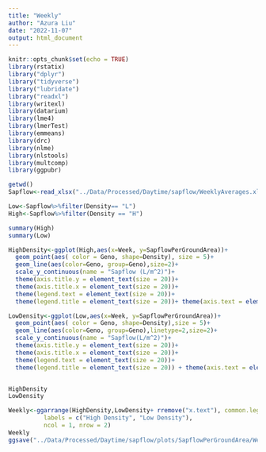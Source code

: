 ```yaml
---
title: "Weekly"
author: "Azura Liu"
date: "2022-11-07"
output: html_document
---
```


```r
knitr::opts_chunk$set(echo = TRUE)
library(rstatix)
library("dplyr")
library("tidyverse")
library("lubridate")
library("readxl")
library(writexl)
library(datarium)
library(lme4)
library(lmerTest)
library(emmeans)
library(drc)
library(nlme)
library(nlstools)
library(multcomp)
library(ggpubr)

getwd()
Sapflow<-read_xlsx("../Data/Processed/Daytime/sapflow/WeeklyAverages.xlsx")
```

```r
Low<-Sapflow%>%filter(Density== "L")
High<-Sapflow%>%filter(Density == "H")

summary(High)
summary(Low)

```


```r
HighDensity<-ggplot(High,aes(x=Week, y=SapflowPerGroundArea))+
  geom_point(aes( color = Geno, shape=Density), size = 5)+
  geom_line(aes(color=Geno, group=Geno),size=2)+
  scale_y_continuous(name = "Sapflow (L/m^2)")+
  theme(axis.title.y = element_text(size = 20))+ 
  theme(axis.title.x = element_text(size = 20))+
  theme(legend.text = element_text(size = 20))+ 
  theme(legend.title = element_text(size = 20))+ theme(axis.text = element_text(size = 20)) 

LowDensity<-ggplot(Low,aes(x=Week, y=SapflowPerGroundArea))+
  geom_point(aes( color = Geno, shape=Density),size = 5)+
  geom_line(aes(color=Geno, group=Geno),linetype=2,size=2)+
  scale_y_continuous(name = "Sapflow(L/m^2)")+
  theme(axis.title.y = element_text(size = 20))+ 
  theme(axis.title.x = element_text(size = 20))+
  theme(legend.text = element_text(size = 20))+ 
  theme(legend.title = element_text(size = 20)) + theme(axis.text = element_text(size = 20)) 


HighDensity
LowDensity

Weekly<-ggarrange(HighDensity,LowDensity+ rremove("x.text"), common.legend = TRUE,
          labels = c("High Density", "Low Density"),
          ncol = 1, nrow = 2)
Weekly
ggsave("../Data/Processed/Daytime/sapflow/plots/SapflowPerGroundArea/Weekly.jpg",  Weekly, height = 10, width = 20, units = "in", dpi = 200)
```


```r


```


```r


```